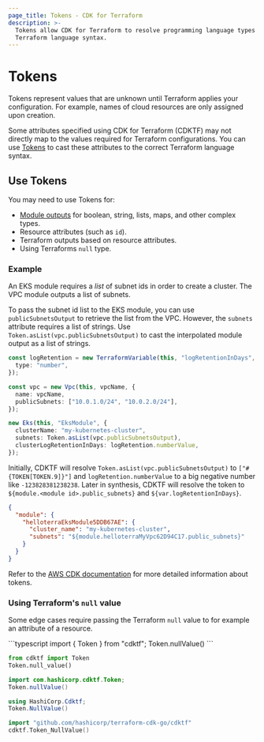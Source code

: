 ```yaml
---
page_title: Tokens - CDK for Terraform
description: >-
  Tokens allow CDK for Terraform to resolve programming language types to
  Terraform language syntax.
---
```


# Tokens

Tokens represent values that are unknown until Terraform applies your configuration. For example, names of cloud resources are only assigned upon creation.

Some attributes specified using CDK for Terraform (CDKTF) may not directly map to the values required for Terraform configurations. You can use [Tokens](https://docs.aws.amazon.com/cdk/latest/guide/tokens.html) to cast these attributes to the correct Terraform language syntax.

## Use Tokens

You may need to use Tokens for:

- [Module outputs](/cdktf/concepts/modules) for boolean, string, lists, maps, and other complex types.
- Resource attributes (such as `id`).
- Terraform outputs based on resource attributes.
- Using Terraforms `null` type.

### Example

An EKS module requires a _list_ of subnet ids in order to create a cluster. The VPC module outputs a list of subnets.

To pass the subnet id list to the EKS module, you can use `publicSubnetsOutput` to retrieve the list from the VPC. However, the `subnets` attribute
requires a list of strings. Use `Token.asList(vpc.publicSubnetsOutput)` to cast the interpolated module
output as a list of strings.

```typescript
const logRetention = new TerraformVariable(this, "logRetentionInDays", {
  type: "number",
});

const vpc = new Vpc(this, vpcName, {
  name: vpcName,
  publicSubnets: ["10.0.1.0/24", "10.0.2.0/24"],
});

new Eks(this, "EksModule", {
  clusterName: "my-kubernetes-cluster",
  subnets: Token.asList(vpc.publicSubnetsOutput),
  clusterLogRetentionInDays: logRetention.numberValue,
});
```

Initially, CDKTF will resolve `Token.asList(vpc.publicSubnetsOutput)` to `["#{TOKEN[TOKEN.9]}"]` and `logRetention.numberValue` to a big negative number like `-123828381238238`.
Later in synthesis, CDKTF will resolve the token to `${module.<module id>.public_subnets}` and `${var.logRetentionInDays}`.

```json
{
  "module": {
    "helloterraEksModule5DDB67AE": {
      "cluster_name": "my-kubernetes-cluster",
      "subnets": "${module.helloterraMyVpc62D94C17.public_subnets}"
    }
  }
}
```

Refer to the [AWS CDK documentation](https://docs.aws.amazon.com/cdk/latest/guide/tokens.html) for more detailed information about tokens.

### Using Terraform's `null` value

Some edge cases require passing the Terraform `null` value to for example an attribute of a resource.

<CodeTabs>
```typescript
import { Token } from "cdktf";
Token.nullValue()
```

```python
from cdktf import Token
Token.null_value()
```

```java
import com.hashicorp.cdktf.Token;
Token.nullValue()
```

```csharp
using HashiCorp.Cdktf;
Token.NullValue()
```

```go
import "github.com/hashicorp/terraform-cdk-go/cdktf"
cdktf.Token_NullValue()
```

</CodeTabs>
